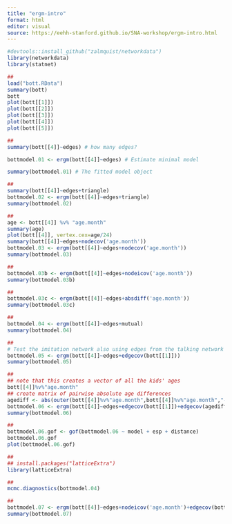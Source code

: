 ```yaml
---
title: "ergm-intro"
format: html
editor: visual
source: https://eehh-stanford.github.io/SNA-workshop/ergm-intro.html
---
```


```r
#devtools::install_github("zalmquist/networkdata")
library(networkdata)
library(statnet)
```

```r
## 
load("bott.RData")
summary(bott)
bott
plot(bott[[1]])
plot(bott[[2]])
plot(bott[[3]])
plot(bott[[4]])
plot(bott[[5]])
```


```r
## 
summary(bott[[4]]~edges) # how many edges?
```


```r
bottmodel.01 <- ergm(bott[[4]]~edges) # Estimate minimal model
```


```r
summary(bottmodel.01) # The fitted model object
```


```r
## 
summary(bott[[4]]~edges+triangle)
bottmodel.02 <- ergm(bott[[4]]~edges+triangle)
summary(bottmodel.02)

## 
age <- bott[[4]] %v% "age.month"
summary(age)
plot(bott[[4]], vertex.cex=age/24)
summary(bott[[4]]~edges+nodecov('age.month'))
bottmodel.03 <- ergm(bott[[4]]~edges+nodecov('age.month'))
summary(bottmodel.03)

## 
bottmodel.03b <- ergm(bott[[4]]~edges+nodeicov('age.month'))
summary(bottmodel.03b)

## 
bottmodel.03c <- ergm(bott[[4]]~edges+absdiff('age.month'))
summary(bottmodel.03c)

## 
bottmodel.04 <- ergm(bott[[4]]~edges+mutual)
summary(bottmodel.04)

## 
# Test the imitation network also using edges from the talking network
bottmodel.05 <- ergm(bott[[4]]~edges+edgecov(bott[[1]]))
summary(bottmodel.05)

## 
## note that this creates a vector of all the kids' ages
bott[[4]]%v%"age.month"
## create matrix of pairwise absolute age differences
agediff <- abs(outer(bott[[4]]%v%"age.month",bott[[4]]%v%"age.month","-"))
bottmodel.06 <- ergm(bott[[4]]~edges+edgecov(bott[[1]])+edgecov(agediff))
summary(bottmodel.06)

## 
bottmodel.06.gof <- gof(bottmodel.06 ~ model + esp + distance)
bottmodel.06.gof
plot(bottmodel.06.gof)

## 
## install.packages("latticeExtra")
library(latticeExtra)

## 
mcmc.diagnostics(bottmodel.04)

## 
bottmodel.07 <- ergm(bott[[4]]~edges+nodeicov('age.month')+edgecov(bott[[1]])+edgecov(agediff)+gwesp(1,fixed=FALSE))
summary(bottmodel.07)


```
